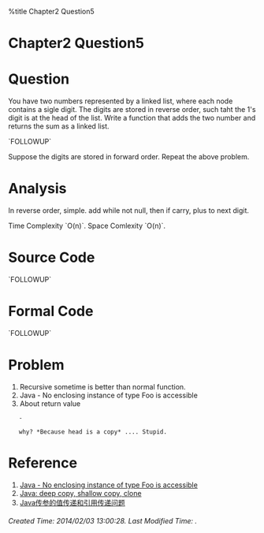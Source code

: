 %title Chapter2 Question5 

<h1 class="justcenter"> Chapter2 Question5 </h1>

= Question =

You have two numbers represented by a linked list, where each node contains a sigle digit. The digits are stored in reverse order, such taht the 1's digit is at the head of the list. Write a function that adds the two number and returns the sum as a linked list.

`FOLLOWUP`

Suppose the digits are stored in forward order. Repeat the above problem.

= Analysis =

In reverse order, simple. add while not null, then if carry, plus to next digit.

Time Complexity `O(n)`. Space Comlexity `O(n)`.

= Source Code = 


{{{class="brush: java"
package chapter2;

public class Question5 {
    public static LinkedListNode addLinkedList( LinkedListNode lhs, LinkedListNode rhs){
        LinkedListNode result = new LinkedListNode();
        LinkedListNode lhsPointer = lhs;
        LinkedListNode rhsPointer = rhs;
        LinkedListNode resultPointer = result;
        int carry = 0;
        while ( lhsPointer != null && rhsPointer != null){
            if( lhsPointer.data + rhsPointer.data + carry > 9){
                resultPointer.data = lhsPointer.data + rhsPointer.data - 10 + carry;
                carry = 1;
            }else{
                resultPointer.data = lhsPointer.data + rhsPointer.data  + carry;
                carry = 0;
            }
            resultPointer.next = new LinkedListNode();
            resultPointer = resultPointer.next;
            lhsPointer = lhsPointer.next;
            rhsPointer = rhsPointer.next;
        }
        while ( lhsPointer != null ){
            if ( lhsPointer.data + carry > 9){
                resultPointer.data = lhsPointer.data - 10 + carry;
                carry = 1;
            }else {
                resultPointer.data = lhsPointer.data + carry;
                carry = 0;
            }
            resultPointer.next = new LinkedListNode();
            resultPointer = result.next;
            lhsPointer = lhsPointer.next;
        }
        while ( rhsPointer != null ){
            if ( rhsPointer.data + carry > 9){
                rhsPointer.data = rhsPointer.data - 10 + carry;
                carry = 1;
            }else {
                resultPointer.data = rhsPointer.data + carry;
                carry = 0;
            }
            resultPointer.next = new LinkedListNode();
            resultPointer = result.next;
            rhsPointer = rhsPointer.next;
        }
        return result;
    }
    public static LinkedListNode addLinkedListRecursive( LinkedListNode lhs, LinkedListNode rhs, int carry){
        if ( lhs == null && rhs == null && carry == 0)
            return null;
        LinkedListNode result = new LinkedListNode();
        int value = carry;
        if( lhs != null){
            value += lhs.data;
        }
        if( rhs != null ){
            value += rhs.data;
        }
        result.data = value % 10;
        
        if ( rhs != null || lhs != null){
            LinkedListNode next = addLinkedListRecursive(lhs == null? null : lhs.next ,rhs == null ? null : rhs.next ,value/10);
            result.next = next;
        }
        return result;
        
    }
    public static void main(String[] args ){
        LinkedListNode lhs = new LinkedListNode();
        LinkedListNode rhs = new LinkedListNode();
        lhs.generator(3);
        rhs.generator(4);
        lhs.print();
        rhs.print();
        LinkedListNode result = addLinkedList(lhs,rhs);// check last digit whether zero
        LinkedListNode result2 = addLinkedListRecursive(lhs,rhs,0);
        result.print();
        result2.print();
    }
}

}}}

`FOLLOWUP`


{{{class="brush: java"
package chapter2;

class sumInfo{
    public int carry = 0;
    public LinkedListNode result = null;
}
public class Question5 {
    public static LinkedListNode addLinkedList( LinkedListNode lhs, LinkedListNode rhs){
        LinkedListNode result = new LinkedListNode();
        LinkedListNode lhsPointer = lhs;
        LinkedListNode rhsPointer = rhs;
        LinkedListNode resultPointer = result;
        int carry = 0;
        while ( lhsPointer != null && rhsPointer != null){
            if( lhsPointer.data + rhsPointer.data + carry > 9){
                resultPointer.data = lhsPointer.data + rhsPointer.data - 10 + carry;
                carry = 1;
            }else{
                resultPointer.data = lhsPointer.data + rhsPointer.data  + carry;
                carry = 0;
            }
            resultPointer.next = new LinkedListNode();
            resultPointer = resultPointer.next;
            lhsPointer = lhsPointer.next;
            rhsPointer = rhsPointer.next;
        }
        while ( lhsPointer != null ){
            if ( lhsPointer.data + carry > 9){
                resultPointer.data = lhsPointer.data - 10 + carry;
                carry = 1;
            }else {
                resultPointer.data = lhsPointer.data + carry;
                carry = 0;
            }
            resultPointer.next = new LinkedListNode();
            resultPointer = result.next;
            lhsPointer = lhsPointer.next;
        }
        while ( rhsPointer != null ){
            if ( rhsPointer.data + carry > 9){
                rhsPointer.data = rhsPointer.data - 10 + carry;
                carry = 1;
            }else {
                resultPointer.data = rhsPointer.data + carry;
                carry = 0;
            }
            resultPointer.next = new LinkedListNode();
            resultPointer = result.next;
            rhsPointer = rhsPointer.next;
        }
        return result;
    }
    public static LinkedListNode addLinkedListRecursive( LinkedListNode lhs, LinkedListNode rhs, int carry){
        if ( lhs == null && rhs == null && carry == 0)
            return null;
        LinkedListNode result = new LinkedListNode();
        int value = carry;
        if( lhs != null){
            value += lhs.data;
        }
        if( rhs != null ){
            value += rhs.data;
        }
        result.data = value % 10;
        
        if ( rhs != null || lhs != null){
            LinkedListNode next = addLinkedListRecursive(lhs == null? null : lhs.next ,rhs == null ? null : rhs.next ,value/10);
            result.next = next;
        }
        return result;
        
    }
    private static int length( LinkedListNode head ){
        int length = 0;
        LinkedListNode current = head;
        while( current != null){
            current = current.next;
            length ++;
        }
        return length;
    }
    private static LinkedListNode padZero ( LinkedListNode head, int len ){
        for ( int i = 0; i < len; i++ ){
            LinkedListNode more = new LinkedListNode(0);
            more.next = head;
            head = more;
        }
        return head;
    }
    private static sumInfo addLinkedListReverseRecursiveHelper( LinkedListNode lhs, LinkedListNode rhs ){
        if ( lhs == null && rhs == null ){
            sumInfo result = new sumInfo();
            return result;
        }
        sumInfo result = new sumInfo();
        result = addLinkedListReverseRecursiveHelper( lhs.next , rhs.next);
        int val = result.carry + lhs.data + rhs.data;
        LinkedListNode tmp = new LinkedListNode ( val % 10 );
        tmp.next = result.result;
        result.result = tmp;
        result.carry = val / 10;
        return result;
    }
    public static LinkedListNode addLinkedListReverse( LinkedListNode lhs, LinkedListNode rhs ){
        sumInfo result = null;
        /* Pad zero before linkedlist*/
        int lhsLen = length( lhs ), rhsLen = length( rhs );
        
        if ( lhsLen > rhsLen ){
            rhs = padZero ( rhs, lhsLen - rhsLen );
        }else if ( rhsLen > lhsLen ){
            lhs = padZero ( lhs, rhsLen - lhsLen );
        }
        //System.out.println(lhsLen + " " + rhsLen);
        result = addLinkedListReverseRecursiveHelper ( lhs, rhs);
        if( result.carry == 0 )
            return result.result;
        else{
            LinkedListNode tmp = new LinkedListNode(result.carry);
            tmp.next = result.result;
            return tmp;
        }
    }
    public static void main(String[] args ){
        LinkedListNode lhs = new LinkedListNode();
        LinkedListNode rhs = new LinkedListNode();
        lhs.generator(3);
        rhs.generator(4);
        lhs.print();
        rhs.print();
        LinkedListNode result = addLinkedListReverse(lhs,rhs);// check last digit whether zero
        LinkedListNode result2 = addLinkedListRecursive(lhs,rhs,0);
        result.print();
        //result2.print();
    }
}

}}}

= Formal Code =


{{{class="brush: java"
package Question2_5;

import CtCILibrary.AssortedMethods;
import CtCILibrary.LinkedListNode;

public class QuestionA {

    private static LinkedListNode addLists(
            LinkedListNode l1, LinkedListNode l2, int carry) {
        if (l1 == null && l2 == null && carry == 0) {
             return null;
        }

        LinkedListNode result = new LinkedListNode();
        int value = carry;
        if (l1 != null) {
            value += l1.data;
        }
        if (l2 != null) {
            value += l2.data;
        }
        result.data = value % 10;
        if (l1 != null || l2 != null) {
            LinkedListNode more = addLists(l1 == null ? null : l1.next, 
                                           l2 == null ? null : l2.next, 
                                           value >= 10 ? 1 : 0);
            result.setNext(more);
        }
        return result;
    }

    public static int linkedListToInt(LinkedListNode node) {
        int value = 0;
        if (node.next != null) {
            value = 10 * linkedListToInt(node.next);
        }
        return value + node.data;
    }   

    public static void main(String[] args) {
        LinkedListNode lA1 = new LinkedListNode(9, null, null);
        LinkedListNode lA2 = new LinkedListNode(9, null, lA1);
        LinkedListNode lA3 = new LinkedListNode(9, null, lA2);

        LinkedListNode lB1 = new LinkedListNode(1, null, null);
        LinkedListNode lB2 = new LinkedListNode(0, null, lB1);
        LinkedListNode lB3 = new LinkedListNode(0, null, lB2);  

        LinkedListNode list3 = addLists(lA1, lB1, 0);

        System.out.println("  " + lA1.printForward());      
        System.out.println("+ " + lB1.printForward());          
        System.out.println("= " + list3.printForward());    

        int l1 = linkedListToInt(lA1);
        int l2 = linkedListToInt(lB1);
        int l3 = linkedListToInt(list3);

        System.out.print(l1 + " + " + l2 + " = " + l3 + "\n");
        System.out.print(l1 + " + " + l2 + " = " + (l1 + l2));      
    }
}
}}}

`FOLLOWUP`

{{{class="brush: java"
package Question2_5;
import CtCILibrary.LinkedListNode;

public class QuestionB {
    private static int length(LinkedListNode l) {
        if (l == null) {
            return 0;
        } else {
            return 1 + length(l.next);
        }
    }

    private static PartialSum addListsHelper(LinkedListNode l1, LinkedListNode l2) {
        if (l1 == null && l2 == null) {
            PartialSum sum = new PartialSum();
            return sum;
        }
        PartialSum sum = addListsHelper(l1.next, l2.next);
        int val = sum.carry + l1.data + l2.data;
        LinkedListNode full_result = insertBefore(sum.sum, val % 10);
        sum.sum = full_result;
        sum.carry = val / 10;
        return sum;
    }

    private static LinkedListNode addLists(LinkedListNode l1, LinkedListNode l2) {
        int len1 = length(l1);
        int len2 = length(l2);
        if (len1 < len2) {
            l1 = padList(l1, len2 - len1);
        } else {
            l2 = padList(l2, len1 - len2);
        }
        PartialSum sum = addListsHelper(l1, l2);
        if (sum.carry == 0) {
            return sum.sum;
        } else {
            LinkedListNode result = insertBefore(sum.sum, sum.carry);
            return result;
        }
    }   

    private static LinkedListNode padList(LinkedListNode l, int padding) {
        LinkedListNode head = l;
        for (int i = 0; i < padding; i++) {
            LinkedListNode n = new LinkedListNode(0, null, null);
            head.prev = n;
            n.next = head;
            head = n;
        }
        return head;
    }

    private static LinkedListNode insertBefore(LinkedListNode list, int data) {
        LinkedListNode node = new LinkedListNode(data, null, null);
        if (list != null) {
            list.prev = node;
            node.next = list;
        }
        return node;
    }

    public static int linkedListToInt(LinkedListNode node) {
        int value = 0;
        while (node != null) {
            value = value * 10 + node.data;
            node = node.next;
        }
        return value;
    }   

    public static void main(String[] args) {
        LinkedListNode lA1 = new LinkedListNode(3, null, null);
        LinkedListNode lA2 = new LinkedListNode(1, null, lA1);
        LinkedListNode lA3 = new LinkedListNode(5, null, lA2);

        LinkedListNode lB1 = new LinkedListNode(5, null, null);
        LinkedListNode lB2 = new LinkedListNode(9, null, lB1);
        LinkedListNode lB3 = new LinkedListNode(1, null, lB2);  

        LinkedListNode list3 = addLists(lA1, lB1);

        System.out.println("  " + lA1.printForward());      
        System.out.println("+ " + lB1.printForward());          
        System.out.println("= " + list3.printForward());    

        int l1 = linkedListToInt(lA1);
        int l2 = linkedListToInt(lB1);
        int l3 = linkedListToInt(list3);

        System.out.print(l1 + " + " + l2 + " = " + l3 + "\n");
        System.out.print(l1 + " + " + l2 + " = " + (l1 + l2));      
    }
}
}}}


= Problem =

# Recursive sometime is better than normal function.
# Java - No enclosing instance of type Foo is accessible
# About return value
    - 
    {{{class="brush: java"
        private static void padZero ( LinkedListNode head, int len ){
            head = new LinkedListNode();
            return head;
        }
    }}}
    why? *Because head is a copy* .... Stupid.

    

= Reference =

# [[http://stackoverflow.com/questions/9560600/java-no-enclosing-instance-of-type-foo-is-accessible|Java - No enclosing instance of type Foo is accessible]]
# [[http://stackoverflow.com/questions/6182565/java-deep-copy-shallow-copy-clone|Java: deep copy, shallow copy, clone ]]
# [[http://www.cnblogs.com/laipDIDI/articles/2524309.html|Java传参的值传递和引用传递问题]]

<h6 class="timestamp"> Created Time: 2014/02/03 13:00:28.      Last Modified Time:  . </h6>

